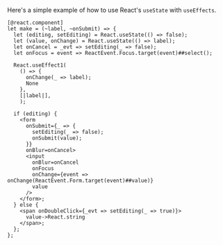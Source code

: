 
Here's a simple example of how to use React's `useState` with `useEffects`.

```reason
[@react.component]
let make = (~label, ~onSubmit) => {
  let (editing, setEditing) = React.useState(() => false);
  let (value, onChange) = React.useState(() => label);
  let onCancel = _evt => setEditing(_ => false);
  let onFocus = event => ReactEvent.Focus.target(event)##select();

  React.useEffect1(
    () => {
      onChange(_ => label);
      None
    },
    [|label|],
    );

  if (editing) {
    <form
      onSubmit={_ => {
        setEditing(_ => false);
        onSubmit(value);
      }}
      onBlur=onCancel>
      <input
        onBlur=onCancel
        onFocus
        onChange={event => onChange(ReactEvent.Form.target(event)##value)}
        value
      />
    </form>;
  } else {
    <span onDoubleClick={_evt => setEditing(_ => true)}>
      value->React.string
    </span>;
  };
};
```
